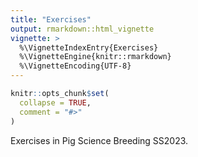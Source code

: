 ```yaml
---
title: "Exercises"
output: rmarkdown::html_vignette
vignette: >
  %\VignetteIndexEntry{Exercises}
  %\VignetteEngine{knitr::rmarkdown}
  %\VignetteEncoding{UTF-8}
---
```


```r
knitr::opts_chunk$set(
  collapse = TRUE,
  comment = "#>"
)
```

Exercises in Pig Science Breeding SS2023.
